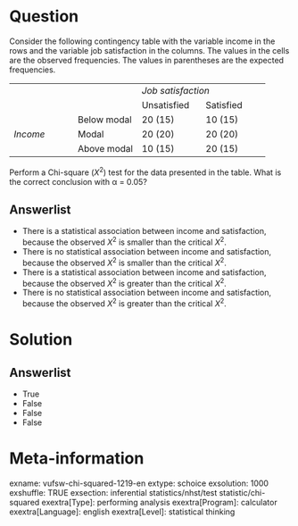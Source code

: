 Question
========
Consider the following contingency table with the variable income in the
rows and the variable job satisfaction in the columns. The values in the
cells are the observed frequencies. The values in parentheses are the
expected frequencies.  
  

<table class="tvcss_2 tvcss_3 tvcss_4">
<colgroup>
<col style="width: 25%" />
<col style="width: 25%" />
<col style="width: 25%" />
<col style="width: 25%" />
</colgroup>
<tbody>
<tr class="odd">
<td class="tvcss_5"><br />
</td>
<td class="tvcss_6"><br />
</td>
<td colspan="2" class="tvcss_7 tvcss_8"><em>Job satisfaction</em><br />
</td>
</tr>
<tr class="even">
<td class="tvcss_5"><br />
</td>
<td class="tvcss_6"><br />
</td>
<td class="tvcss_9">Unsatisfied</td>
<td class="tvcss_10">Satisfied</td>
</tr>
<tr class="odd">
<td rowspan="3" class="tvcss_5 tvcss_11"><em>Income</em><br />
</td>
<td class="tvcss_6">Below modal</td>
<td class="tvcss_9">20 (15)</td>
<td class="tvcss_10">10 (15)</td>
</tr>
<tr class="even">
<td class="tvcss_6">Modal</td>
<td class="tvcss_9">20 (20)</td>
<td class="tvcss_10">20 (20)</td>
</tr>
<tr class="odd">
<td class="tvcss_6">Above modal</td>
<td class="tvcss_9">10 (15)</td>
<td class="tvcss_10">20 (15)</td>
</tr>
</tbody>
</table>

  
Perform a Chi-square (*X*<sup>2</sup>) test for the data presented in
the table. What is the correct conclusion with α = 0.05?

Answerlist
----------
* There is a statistical association between income and satisfaction,
  because the observed *X*<sup>2</sup> is smaller than the critical
  *X*<sup>2</sup>.
* There is no statistical association between income and satisfaction,
  because the observed *X*<sup>2</sup> is smaller than the critical
  *X*<sup>2</sup>.
* There is a statistical association between income and satisfaction,
  because the observed *X*<sup>2</sup> is greater than the critical
  *X*<sup>2</sup>.
* There is no statistical association between income and satisfaction,
  because the observed *X*<sup>2</sup> is greater than the critical
  *X*<sup>2</sup>.

Solution
========










Answerlist
----------
* True
* False
* False
* False

Meta-information
================
exname: vufsw-chi-squared-1219-en
extype: schoice
exsolution: 1000
exshuffle: TRUE
exsection: inferential statistics/nhst/test statistic/chi-squared
exextra[Type]: performing analysis
exextra[Program]: calculator
exextra[Language]: english
exextra[Level]: statistical thinking

